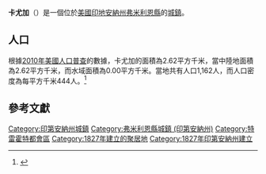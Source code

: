 {{noteTA
|G1=USState
|G2=地名
|G3=Unit
}}
{{Infobox settlement
|name            = 卡尤加
|native_name = Cayuga
|settlement_type          = [[鎮|城鎮]]
|image_skyline            = Cayuga-Patterson-Curtis-in.jpg
|imagesize                = 250px
|image_map                = Vermillion County Indiana Incorporated and Unincorporated areas Cayuga Highlighted 1810954.svg
|mapsize                  = 250px
|subdivision_type         = [[世界政區索引|國家]]
|subdivision_type1        = [[美国州份|州份]]
|subdivision_type2        = [[印地安納州行政區劃|縣]]
|subdivision_name         = [[美国|美国]]
|subdivision_name1        = [[印地安納州|印地安納州]]
|subdivision_name2        = [[弗米利恩縣_(印地安納州)|弗米利恩縣]]
|elevation_ft             = 505
|elevation_m              = 154
|timezone                 = [[北美东部时区|EST]]
|area_total_km2           = 2.62
|area_land_km2            = 2.62
|area_water_km2           = 0.00
|area_total_sq_mi         = 
|area_land_sq_mi          = 
|area_water_sq_mi         = 
|population_as_of         = [[2010年美國人口普查|2010]]
|population_footnotes     = 
|population_total         = 1162
|population_density_km2   = auto
|population_density_sq_mi = auto
|utc_offset               = -5
|coordinates              = {{coord|39|56|50|N|87|27|53|W|display=inline,title}}
| coor_pinpoint           = 
| coordinates_footnotes   = 
|timezone_DST             = EST
|utc_offset_DST           = -5
|postal_code_type         = [[美國郵區編號|郵區編號]]
|postal_code              = 47928
|area_code                = [[北美電話區號765|765]]
|blank_name = [[地名信息系统|GNIS ID]]
|blank_info = 432255<ref name="GNIS">{{cite gnis|432255|Cayuga}}</ref>
}}
'''卡尤加'''（{{lang-en|Cayuga}}）是一個位於[[美國|美國]][[印地安納州|印地安納州]][[弗米利恩縣_(印地安納州)|弗米利恩縣]]的[[鎮|城鎮]]。

== 人口 ==
根據[[2010年美國人口普查|2010年美國人口普查]]的數據，卡尤加的面積為2.62平方千米，當中陸地面積為2.62平方千米，而水域面積為0.00平方千米。當地共有人口1,162人，而人口密度為每平方千米444人。<ref name="GR8">{{cite web|url=http://factfinder2.census.gov|publisher=[[美国人口调查局|美国人口调查局]]|accessdate=2011-05-14|title=American FactFinder|archive-date=2013-09-11|archive-url=https://web.archive.org/web/20130911234518/http://factfinder2.census.gov/|dead-url=no}}</ref>

== 參考文獻 ==
{{reflist}}

{{弗米利恩縣 (印地安納州)}}
{{Authority control}}

{{DEFAULTSORT:Cayuga, Indiana}}
[[Category:印第安納州城鎮|Category:印第安納州城鎮]]
[[Category:弗米利恩縣城鎮_(印第安納州)|Category:弗米利恩縣城鎮 (印第安納州)]]
[[Category:特雷霍特都會區|Category:特雷霍特都會區]]
[[Category:1827年建立的聚居地|Category:1827年建立的聚居地]]
[[Category:1827年印第安納州建立|Category:1827年印第安納州建立]]

{{Indiana-geo-stub}}